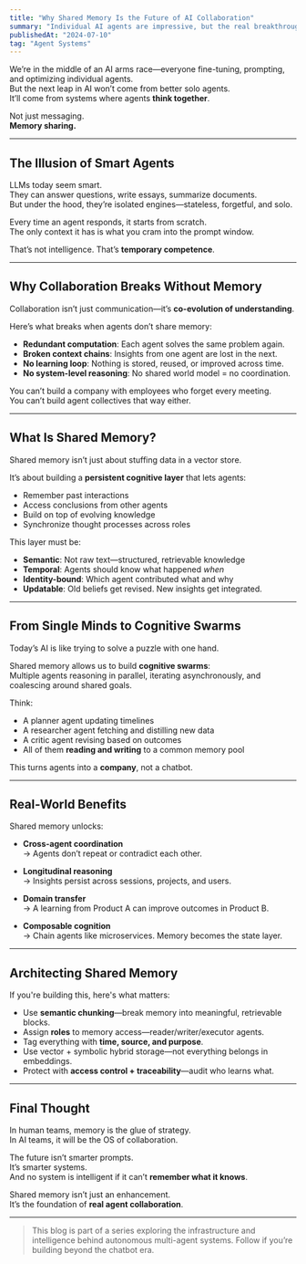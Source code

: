 ```yaml
---
title: "Why Shared Memory Is the Future of AI Collaboration"
summary: "Individual AI agents are impressive, but the real breakthrough will come from systems that can share memory and collaborate at unprecedented scales."
publishedAt: "2024-07-10"
tag: "Agent Systems"
---
```


We’re in the middle of an AI arms race—everyone fine-tuning, prompting, and optimizing individual agents.  
But the next leap in AI won’t come from better solo agents.  
It’ll come from systems where agents **think together**.

Not just messaging.  
**Memory sharing.**

---

## The Illusion of Smart Agents

LLMs today seem smart.  
They can answer questions, write essays, summarize documents.  
But under the hood, they’re isolated engines—stateless, forgetful, and solo.

Every time an agent responds, it starts from scratch.  
The only context it has is what you cram into the prompt window.

That’s not intelligence. That’s **temporary competence**.

---

## Why Collaboration Breaks Without Memory

Collaboration isn’t just communication—it’s **co-evolution of understanding**.

Here’s what breaks when agents don’t share memory:

- **Redundant computation**: Each agent solves the same problem again.  
- **Broken context chains**: Insights from one agent are lost in the next.  
- **No learning loop**: Nothing is stored, reused, or improved across time.  
- **No system-level reasoning**: No shared world model = no coordination.

You can’t build a company with employees who forget every meeting.  
You can’t build agent collectives that way either.

---

## What Is Shared Memory?

Shared memory isn’t just about stuffing data in a vector store.

It’s about building a **persistent cognitive layer** that lets agents:
- Remember past interactions  
- Access conclusions from other agents  
- Build on top of evolving knowledge  
- Synchronize thought processes across roles  

This layer must be:
- **Semantic**: Not raw text—structured, retrievable knowledge  
- **Temporal**: Agents should know what happened *when*  
- **Identity-bound**: Which agent contributed what and why  
- **Updatable**: Old beliefs get revised. New insights get integrated.

---

## From Single Minds to Cognitive Swarms

Today’s AI is like trying to solve a puzzle with one hand.

Shared memory allows us to build **cognitive swarms**:  
Multiple agents reasoning in parallel, iterating asynchronously, and coalescing around shared goals.

Think:
- A planner agent updating timelines  
- A researcher agent fetching and distilling new data  
- A critic agent revising based on outcomes  
- All of them **reading and writing** to a common memory pool

This turns agents into a **company**, not a chatbot.

---

## Real-World Benefits

Shared memory unlocks:

- **Cross-agent coordination**  
  → Agents don’t repeat or contradict each other.

- **Longitudinal reasoning**  
  → Insights persist across sessions, projects, and users.

- **Domain transfer**  
  → A learning from Product A can improve outcomes in Product B.

- **Composable cognition**  
  → Chain agents like microservices. Memory becomes the state layer.

---

## Architecting Shared Memory

If you're building this, here's what matters:

- Use **semantic chunking**—break memory into meaningful, retrievable blocks.  
- Assign **roles** to memory access—reader/writer/executor agents.  
- Tag everything with **time, source, and purpose**.  
- Use vector + symbolic hybrid storage—not everything belongs in embeddings.  
- Protect with **access control + traceability**—audit who learns what.

---

## Final Thought

In human teams, memory is the glue of strategy.  
In AI teams, it will be the OS of collaboration.

The future isn’t smarter prompts.  
It’s smarter systems.  
And no system is intelligent if it can’t **remember what it knows**.

Shared memory isn’t just an enhancement.  
It’s the foundation of **real agent collaboration**.

---

<blockquote>
This blog is part of a series exploring the infrastructure and intelligence behind autonomous multi-agent systems. Follow if you’re building beyond the chatbot era.
</blockquote>